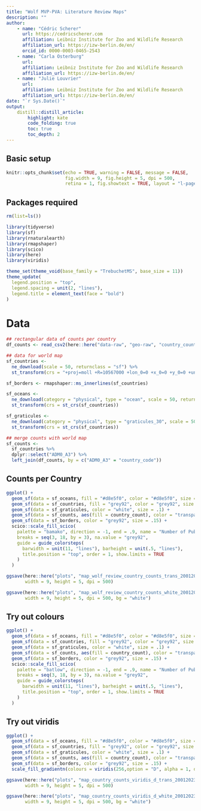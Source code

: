 ```yaml
---
title: "Wolf MVP-PVA: Literature Review Maps"
description: ""
author:
    - name: "Cédric Scherer"
      url: https://cedricscherer.com
      affiliation: Leibniz Institute for Zoo and Wildlife Research
      affiliation_url: https://izw-berlin.de/en/
      orcid_id: 0000-0003-0465-2543
    - name: "Carla Osterburg"
      url:
      affiliation: Leibniz Institute for Zoo and Wildlife Research
      affiliation_url: https://izw-berlin.de/en/
    - name: "Julie Louvrier"
      url:
      affiliation: Leibniz Institute for Zoo and Wildlife Research
      affiliation_url: https://izw-berlin.de/en/
date: "`r Sys.Date()`"
output:
    distill::distill_article:
        highlight: kate
        code_folding: true
        toc: true
        toc_depth: 2
---
```


## Basic setup

```r
knitr::opts_chunk$set(echo = TRUE, warning = FALSE, message = FALSE,
                      fig.width = 9, fig.height = 5, dpi = 500,
                      retina = 1, fig.showtext = TRUE, layout = "l-page")
```

## Packages required 

```r
rm(list=ls())

library(tidyverse)
library(sf)
library(rnaturalearth)
library(rmapshaper)
library(scico)
library(here)
library(viridis)

theme_set(theme_void(base_family = "TrebuchetMS", base_size = 11))
theme_update(
  legend.position = "top",
  legend.spacing = unit(2, "lines"),
  legend.title = element_text(face = "bold")
)
```

# Data

```r
## rectangular data of counts per country
df_counts <- read_csv2(here::here("data-raw", "geo-raw", "country_counts_20012023.csv"))

## data for world map
sf_countries <- 
  ne_download(scale = 50, returnclass = "sf") %>% 
  st_transform(crs = "+proj=moll +R=10567000 +lon_0=0 +x_0=0 +y_0=0 +units=m +towgs84=0,0,0,0,0,0,0 +no_defs")

sf_borders <- rmapshaper::ms_innerlines(sf_countries)

sf_oceans <- 
  ne_download(category = "physical", type = "ocean", scale = 50, returnclass = "sf") %>% 
  st_transform(crs = st_crs(sf_countries))

sf_graticules <- 
  ne_download(category = "physical", type = "graticules_30", scale = 50, returnclass = "sf") %>% 
  st_transform(crs = st_crs(sf_countries))

## merge counts with world map
sf_counts <- 
  sf_countries %>% 
  dplyr::select("ADM0_A3") %>% 
  left_join(df_counts, by = c("ADM0_A3" = "country_code"))
```

## Counts per Country

```r
ggplot() + 
  geom_sf(data = sf_oceans, fill = "#d8e5f0", color = "#d8e5f0", size = .15) +
  geom_sf(data = sf_countries, fill = "grey92", color = "grey92", size = .15) +
  geom_sf(data = sf_graticules, color = "white", size = .1) +
  geom_sf(data = sf_counts, aes(fill = country_count), color = "transparent", size = .01) +
  geom_sf(data = sf_borders, color = "grey92", size = .15) +
  scico::scale_fill_scico(
    palette = "bamako", direction = -1, end = .9, name = "Number of Publications", 
    breaks = seq(3, 18, by = 3), na.value = "grey92",
    guide = guide_colorsteps(
      barwidth = unit(11, "lines"), barheight = unit(.5, "lines"),
      title.position = "top", order = 1, show.limits = TRUE
    )
  ) 

ggsave(here::here("plots", "map_wolf_review_country_counts_trans_20012023.png"), 
       width = 9, height = 5, dpi = 500)

ggsave(here::here("plots", "map_wolf_review_country_counts_white_20012023.png"), 
       width = 9, height = 5, dpi = 500, bg = "white")
```  
## Try out colours 

```r
ggplot() + 
  geom_sf(data = sf_oceans, fill = "#d8e5f0", color = "#d8e5f0", size = .15) +
  geom_sf(data = sf_countries, fill = "grey92", color = "grey92", size = .15) +
  geom_sf(data = sf_graticules, color = "white", size = .1) +
  geom_sf(data = sf_counts, aes(fill = country_count), color = "transparent", size = .01) +
  geom_sf(data = sf_borders, color = "grey92", size = .15) +
  scico::scale_fill_scico(
    palette = "batlow", direction = -1, end = .9, name = "Number of Publications", 
    breaks = seq(3, 18, by = 3), na.value = "grey92",
    guide = guide_colorsteps(
      barwidth = unit(11, "lines"), barheight = unit(.5, "lines"),
      title.position = "top", order = 1, show.limits = TRUE
    )
  ) 

``` 

## Try out viridis 

```r
ggplot() + 
  geom_sf(data = sf_oceans, fill = "#d8e5f0", color = "#d8e5f0", size = .15) +
  geom_sf(data = sf_countries, fill = "grey92", color = "grey92", size = .15) +
  geom_sf(data = sf_graticules, color = "white", size = .1) +
  geom_sf(data = sf_counts, aes(fill = country_count), color = "transparent", size = .01) +
  geom_sf(data = sf_borders, color = "grey92", size = .15) +
  scale_fill_gradientn(colours = viridis(256,option = "D", alpha = 1, direction = -1, begin = 0, end = .9), limits=c(1,35),breaks=seq(3,30, by=3), name="Number of Publications", space = "Lab", na.value = "grey92", guide= guide_colorsteps(barwidth=unit(11,"lines"), barheight = unit(.5,"lines"), title.position ="top", order=1, show.limits = TRUE))

ggsave(here::here("plots", "map_country_counts_viridis_d_trans_20012023", Sys.Date(),".png"), 
       width = 9, height = 5, dpi = 500)

ggsave(here::here("plots", "map_country_counts_viridis_d_white_20012023.png"), 
       width = 9, height = 5, dpi = 500, bg = "white")

``` 

